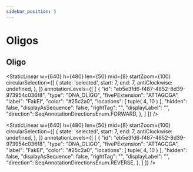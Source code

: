 ```yaml
---
sidebar_position: 5
---
```




# Oligos

## Oligo
<StaticLinear w={640} h={480} len={50} mid={8} startZoom={100} circularSelection={[
    {
      state: 'selected',
      start: 7,
      end: 7,
      antiClockwise: undefined,
    },
  ]}
  annotationLevels={[
      [
        {
          "id": "eb5e3fd6-f487-4852-8d39-973954c036f8",
          "type": "DNA_OLIGO",
          "fivePExtension": "ATTAGCGA",
          "label": "FakEI",
          "color": "#25c2a0",
          "locations": [
              tuple(
                  4,
                  10
              )
          ],
          "hidden": false,
          "displayAsSequence": false,
          "rightTag": "",
          "displayLabel": "",
          "direction": SeqAnnotationDirectionsEnum.FORWARD,
        },
      ]
  ]}
/>

<StaticLinear w={640} h={480} len={50} mid={8} startZoom={100} circularSelection={[
    {
      state: 'selected',
      start: 7,
      end: 7,
      antiClockwise: undefined,
    },
  ]}
  annotationLevels={[
      [
        {
          "id": "eb5e3fd6-f487-4852-8d39-973954c036f8",
          "type": "DNA_OLIGO",
          "fivePExtension": "ATTAGCGA",
          "label": "FakEI",
          "color": "#25c2a0",
          "locations": [
              tuple(
                  4,
                  10
              )
          ],
          "hidden": false,
          "displayAsSequence": false,
          "rightTag": "",
          "displayLabel": "",
          "direction": SeqAnnotationDirectionsEnum.REVERSE,
        },
      ]
  ]}
/>
